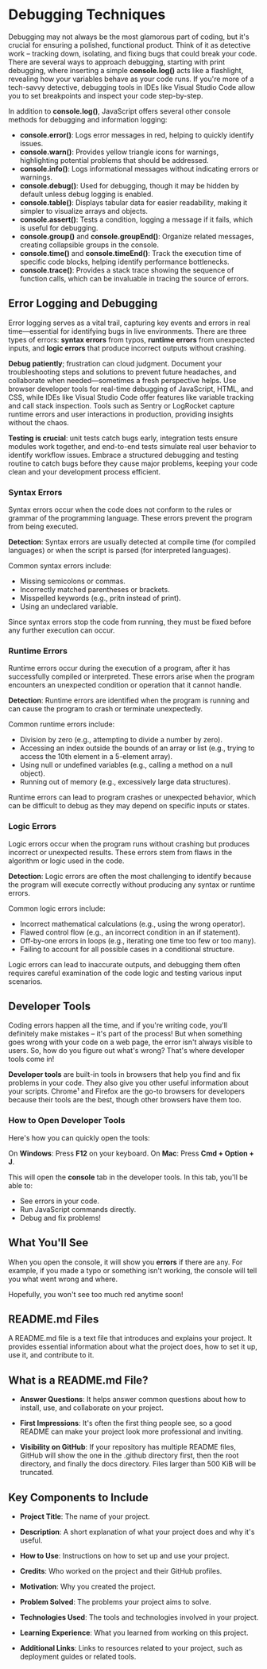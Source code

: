 # Debugging Techniques

Debugging may not always be the most glamorous part of coding, but it's crucial for ensuring a polished, functional product. Think of it as detective work – tracking down, isolating, and fixing bugs that could break your code. There are several ways to approach debugging, starting with print debugging, where inserting a simple **console.log()** acts like a flashlight, revealing how your variables behave as your code runs. If you're more of a tech-savvy detective, debugging tools in IDEs like Visual Studio Code allow you to set breakpoints and inspect your code step-by-step.

In addition to **console.log()**, JavaScript offers several other console methods for debugging and information logging:

- **console.error()**: Logs error messages in red, helping to quickly identify issues.
- **console.warn()**: Provides yellow triangle icons for warnings, highlighting potential problems that should be addressed.
- **console.info()**: Logs informational messages without indicating errors or warnings.
- **console.debug()**: Used for debugging, though it may be hidden by default unless debug logging is enabled.
- **console.table()**: Displays tabular data for easier readability, making it simpler to visualize arrays and objects.
- **console.assert()**: Tests a condition, logging a message if it fails, which is useful for debugging.
- **console.group()** and **console.groupEnd()**: Organize related messages, creating collapsible groups in the console.
- **console.time()** and **console.timeEnd()**: Track the execution time of specific code blocks, helping identify performance bottlenecks.
- **console.trace()**: Provides a stack trace showing the sequence of function calls, which can be invaluable in tracing the source of errors.

## Error Logging and Debugging

Error logging serves as a vital trail, capturing key events and errors in real time—essential for identifying bugs in live environments. There are three types of errors: **syntax errors** from typos, **runtime errors** from unexpected inputs, and **logic errors** that produce incorrect outputs without crashing.

**Debug patiently**; frustration can cloud judgment. Document your troubleshooting steps and solutions to prevent future headaches, and collaborate when needed—sometimes a fresh perspective helps. Use browser developer tools for real-time debugging of JavaScript, HTML, and CSS, while IDEs like Visual Studio Code offer features like variable tracking and call stack inspection. Tools such as Sentry or LogRocket capture runtime errors and user interactions in production, providing insights without the chaos.

**Testing is crucial**: unit tests catch bugs early, integration tests ensure modules work together, and end-to-end tests simulate real user behavior to identify workflow issues. Embrace a structured debugging and testing routine to catch bugs before they cause major problems, keeping your code clean and your development process efficient.

### Syntax Errors

Syntax errors occur when the code does not conform to the rules or grammar of the programming language. These errors prevent the program from being executed.

**Detection**: Syntax errors are usually detected at compile time (for compiled languages) or when the script is parsed (for interpreted languages).

Common syntax errors include:

- Missing semicolons or commas.
- Incorrectly matched parentheses or brackets.
- Misspelled keywords (e.g., pritn instead of print).
- Using an undeclared variable.

Since syntax errors stop the code from running, they must be fixed before any further execution can occur.

### Runtime Errors

Runtime errors occur during the execution of a program, after it has successfully compiled or interpreted. These errors arise when the program encounters an unexpected condition or operation that it cannot handle.

**Detection**: Runtime errors are identified when the program is running and can cause the program to crash or terminate unexpectedly.

Common runtime errors include:

- Division by zero (e.g., attempting to divide a number by zero).
- Accessing an index outside the bounds of an array or list (e.g., trying to access the 10th element in a 5-element array).
- Using null or undefined variables (e.g., calling a method on a null object).
- Running out of memory (e.g., excessively large data structures).

Runtime errors can lead to program crashes or unexpected behavior, which can be difficult to debug as they may depend on specific inputs or states.

### Logic Errors

Logic errors occur when the program runs without crashing but produces incorrect or unexpected results. These errors stem from flaws in the algorithm or logic used in the code.

**Detection**: Logic errors are often the most challenging to identify because the program will execute correctly without producing any syntax or runtime errors.

Common logic errors include:

- Incorrect mathematical calculations (e.g., using the wrong operator).
- Flawed control flow (e.g., an incorrect condition in an if statement).
- Off-by-one errors in loops (e.g., iterating one time too few or too many).
- Failing to account for all possible cases in a conditional structure.

Logic errors can lead to inaccurate outputs, and debugging them often requires careful examination of the code logic and testing various input scenarios.

## Developer Tools

Coding errors happen all the time, and if you're writing code, you'll definitely make mistakes – it's part of the process! But when something goes wrong with your code on a web page, the error isn't always visible to users. So, how do you figure out what's wrong? That's where developer tools come in!

**Developer tools** are built-in tools in browsers that help you find and fix problems in your code. They also give you other useful information about your scripts. Chrome¹ and Firefox are the go-to browsers for developers because their tools are the best, though other browsers have them too.

### How to Open Developer Tools

Here's how you can quickly open the tools:

On **Windows**: Press **F12** on your keyboard.
On **Mac**: Press **Cmd + Option + J**.

This will open the **console** tab in the developer tools. In this tab, you'll be able to:

- See errors in your code.
- Run JavaScript commands directly.
- Debug and fix problems!

## What You'll See

When you open the console, it will show you **errors** if there are any. For example, if you made a typo or something isn't working, the console will tell you what went wrong and where.

Hopefully, you won't see too much red anytime soon!

## README.md Files

A README.md file is a text file that introduces and explains your project. It provides essential information about what the project does, how to set it up, use it, and contribute to it.

## What is a README.md File?

- **Answer Questions**: It helps answer common questions about how to install, use, and collaborate on your project.

- **First Impressions**: It's often the first thing people see, so a good README can make your project look more professional and inviting.

- **Visibility on GitHub**: If your repository has multiple README files, GitHub will show the one in the .github directory first, then the root directory, and finally the docs directory. Files larger than 500 KiB will be truncated.

## Key Components to Include

- **Project Title**: The name of your project.

- **Description**: A short explanation of what your project does and why it's useful.

- **How to Use**: Instructions on how to set up and use your project.

- **Credits**: Who worked on the project and their GitHub profiles.

- **Motivation**: Why you created the project.

- **Problem Solved**: The problems your project aims to solve.

- **Technologies Used**: The tools and technologies involved in your project.

- **Learning Experience**: What you learned from working on this project.

- **Additional Links**: Links to resources related to your project, such as deployment guides or related tools.
